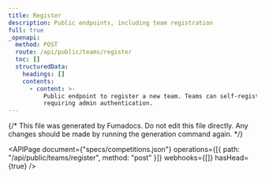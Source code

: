 ```yaml
---
title: Register
description: Public endpoints, including team registration
full: true
_openapi:
  method: POST
  route: /api/public/teams/register
  toc: []
  structuredData:
    headings: []
    contents:
      - content: >-
          Public endpoint to register a new team. Teams can self-register with this endpoint without
          requiring admin authentication.
---
```


{/* This file was generated by Fumadocs. Do not edit this file directly. Any changes should be made by running the generation command again. */}

<APIPage
  document={"specs/competitions.json"}
  operations={[{ path: "/api/public/teams/register", method: "post" }]}
  webhooks={[]}
  hasHead={true}
/>
